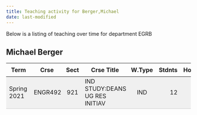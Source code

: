 ```yaml
---
title: Teaching activity for Berger,Michael
date: last-modified
---
```


Below is a listing of teaching over time for department EGRB


## Michael Berger

<style type="text/css">
#T_f1c6d table {
  width: 100%;
  border-collapse: collapse;
}
#T_f1c6d th {
  text-align: center;
  padding: 8px;
}
#T_f1c6d td:nth-child(1) {
  padding-right: 10px;
  text-align: left;
}
#T_f1c6d td:nth-child(2) {
  padding-right: 5px;
  text-align: left;
}
#T_f1c6d  td:nth-child(4) {
  padding-right: 5px;
  text-align: left;
}
#T_f1c6d td:nth-child(3) {
  text-align: center;
}
#T_f1c6d  td:nth-child(5) {
  text-align: center;
}
#T_f1c6d td:nth-child(6) {
  text-align: right;
}
#T_f1c6d  td:nth-child(7) {
  text-align: right;
}
#T_f1c6d_row0_col0, #T_f1c6d_row0_col1, #T_f1c6d_row0_col2, #T_f1c6d_row0_col3, #T_f1c6d_row0_col4, #T_f1c6d_row0_col5, #T_f1c6d_row0_col6 {
  background-color: #f0f0f0;
  border-bottom: 1px solid #ccc;
}
</style>
<table id="T_f1c6d">
  <thead>
    <tr>
      <th id="T_f1c6d_level0_col0" class="col_heading level0 col0" >Term</th>
      <th id="T_f1c6d_level0_col1" class="col_heading level0 col1" >Crse</th>
      <th id="T_f1c6d_level0_col2" class="col_heading level0 col2" >Sect</th>
      <th id="T_f1c6d_level0_col3" class="col_heading level0 col3" >Crse Title</th>
      <th id="T_f1c6d_level0_col4" class="col_heading level0 col4" >W.Type</th>
      <th id="T_f1c6d_level0_col5" class="col_heading level0 col5" >Stdnts</th>
      <th id="T_f1c6d_level0_col6" class="col_heading level0 col6" >Hours</th>
    </tr>
  </thead>
  <tbody>
    <tr>
      <td id="T_f1c6d_row0_col0" class="data row0 col0" >Spring 2021</td>
      <td id="T_f1c6d_row0_col1" class="data row0 col1" >ENGR492</td>
      <td id="T_f1c6d_row0_col2" class="data row0 col2" >921</td>
      <td id="T_f1c6d_row0_col3" class="data row0 col3" >IND STUDY:DEANS UG RES INITIAV</td>
      <td id="T_f1c6d_row0_col4" class="data row0 col4" >IND</td>
      <td id="T_f1c6d_row0_col5" class="data row0 col5" >12</td>
      <td id="T_f1c6d_row0_col6" class="data row0 col6" >12</td>
    </tr>
  </tbody>
</table>



